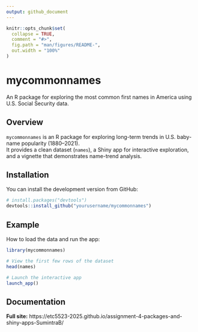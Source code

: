 ```yaml
---
output: github_document
---
```


<!-- README.md is generated from README.Rmd. Please edit that file -->

```r
knitr::opts_chunk$set(
  collapse = TRUE,
  comment = "#>",
  fig.path = "man/figures/README-",
  out.width = "100%"
)
```

# mycommonnames

<!-- badges: start -->
<!-- badges: end -->

An R package for exploring the most common first names in America using U.S. Social Security data.

## Overview
`mycommonnames` is an R package for exploring long-term trends in U.S. baby-name popularity (1880–2021).  
It provides a clean dataset (`names`), a Shiny app for interactive exploration, and a vignette that demonstrates name-trend analysis.


## Installation
You can install the development version from GitHub:

```r
# install.packages("devtools")
devtools::install_github("yourusername/mycommonnames")
```


## Example

How to load the data and run the app:

```r
library(mycommonnames)

# View the first few rows of the dataset
head(names)

# Launch the interactive app
launch_app()
```

## Documentation
**Full site:** https://etc5523-2025.github.io/assignment-4-packages-and-shiny-apps-SumintraB/


